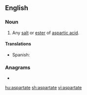 {{also|Aspartate}}
==English==

===Noun===
{{en-noun}}

# {{lb|en|organic compound}} Any [[salt]] or [[ester]] of [[aspartic acid]].

====Translations====
{{trans-top|salt or ester of aspartic acid}}
* Spanish: {{t|es|aspartato|m}}
{{trans-mid}}
{{trans-bottom}}

===Anagrams===
* {{l|en|satrapate}}

[[hu:aspartate]]
[[sh:aspartate]]
[[vi:aspartate]]